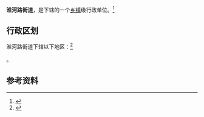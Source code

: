 {{中国乡级行政区|41/01/03/001/000}}

'''淮河路街道'''，是{{PRC admin/fullname|41/01/03/001/000|3}}下辖的一个[[乡镇|乡镇]]级行政单位。<ref>{{PRC admin/ref sgc|{{PRC admin/parent|41/01/03/001/000}}}}</ref>

== 行政区划 ==

淮河路街道下辖以下地区：<ref>{{PRC admin/ref sgc|41/01/03/001/000}}</ref>

{{PRC admin/children|41/01/03/001/000}}。

== 参考资料 ==

{{reflist}}

{{行政区划小作品}}
{{PRC admin/navcat|41/01/03/001/000}}